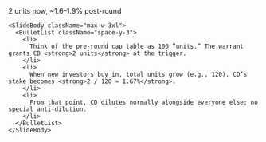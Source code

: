 <div className="flex h-full w-full flex-col items-center justify-center">
  <div className="flex flex-1 flex-col justify-center gap-8 px-8 py-6 w-full max-w-5xl mx-auto">
    <SlideHeader eyebrow="What the warrant means in numbers" kicker="Quick intuition">
      2 units now, ~1.6–1.9% post-round
    </SlideHeader>

    <SlideBody className="max-w-3xl">
      <BulletList className="space-y-3">
        <li>
          Think of the pre-round cap table as 100 “units.” The warrant grants CD <strong>2 units</strong> at the trigger.
        </li>
        <li>
          When new investors buy in, total units grow (e.g., 120). CD’s stake becomes <strong>2 / 120 ≈ 1.67%</strong>.
        </li>
        <li>
          From that point, CD dilutes normally alongside everyone else; no special anti-dilution.
        </li>
      </BulletList>
    </SlideBody>
  </div>
</div>
